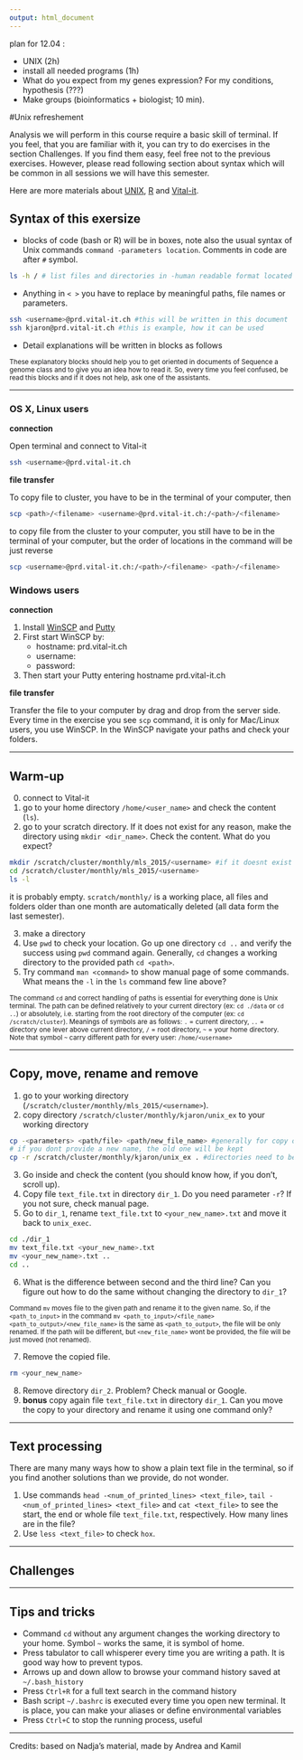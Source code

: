 ```yaml
---
output: html_document
---
```


plan for 12.04 : 

* UNIX (2h)
* install all needed programs (1h)
* What do you expect from my genes expression? For my conditions, hypothesis (???)
* Make groups (bioinformatics + biologist; 10 min).

#Unix refreshement

Analysis we will perform in this course require a basic skill of terminal. If you feel, that you are familiar with it, you can try to do exercises in the section Challenges. If you find them easy, feel free not to the previous exercises. However, please read following section about syntax which will be common in all sessions we will have this semester.

Here are more materials about [UNIX](http://edu.isb-sib.ch/course/view.php?id=82), [R](http://edu.isb-sib.ch/course/view.php?id=52) and [Vital-it](http://edu.isb-sib.ch/course/view.php?id=72).

## Syntax of this exersize

* blocks of code (bash or R) will be in boxes, note also the usual syntax of Unix commands `command -parameters location`. Comments in code are after `#` symbol.

```bash
ls -h / # list files and directories in -human readable format located at root directory
```

* Anything in `< >` you have to replace by meaningful paths, file names or parameters.

```bash
ssh <username>@prd.vital-it.ch #this will be written in this document
ssh kjaron@prd.vital-it.ch #this is example, how it can be used
```

* Detail explanations will be written in blocks as follows

<sub>These explanatory blocks should help you to get oriented in documents of Sequence a genome class and to give you an idea how to read it. So, every time you feel confused, be read this blocks and if it does not help, ask one of the assistants.</sub>

---
### OS X, Linux users

**connection**

Open terminal and connect to Vital-it
```bash
ssh <username>@prd.vital-it.ch
```

**file transfer**

To copy file to cluster, you have to be in the terminal of your computer, then
```bash
scp <path>/<filename> <username>@prd.vital-it.ch:/<path>/<filename>
```

to copy file from the cluster to your computer, you still have to be in the terminal of your computer, but the order of locations in the command will be just reverse
```bash
scp <username>@prd.vital-it.ch:/<path>/<filename> <path>/<filename>
```


### Windows users

**connection**

1. Install [WinSCP](http://winscp.net/eng/download.php) and [Putty](http://www.chiark.greenend.org.uk/~sgtatham/putty/download.html)
2. First start WinSCP by:
    -	hostname: prd.vital-it.ch
    -	username: 
    -	password:
3. Then start your Putty entering hostname prd.vital-it.ch

**file transfer**

Transfer the file to your computer by drag and drop from the server side. Every time in the exercise you see `scp` command, it is only for Mac/Linux users, you use WinSCP. In the WinSCP navigate your paths and check your folders. 

***

## Warm-up

0. connect to Vital-it
1. go to your home directory `/home/<user_name>` and check the content (`ls`).
2. go to your scratch directory. If it does not exist for any reason, make the directory using `mkdir <dir_name>`. Check the content. What do you expect?

```bash
mkdir /scratch/cluster/monthly/mls_2015/<username> #if it doesnt exist
cd /scratch/cluster/monthly/mls_2015/<username>
ls -l
```

it is probably empty. `scratch/monthly/` is a working place, all files and folders older than one month are automatically deleted (all data form the last semester).

3. make a directory
4. Use `pwd` to check your location. Go up one directory `cd ..` and verify the success using `pwd` command again. Generally, `cd` changes a working directory to the provided path `cd <path>`.
5. Try command `man <command>` to show manual page of some commands. What means the `-l` in the `ls` command few line above?

<sub>The command `cd` and correct handling of paths is essential for everything done is Unix terminal. The path can be defined relatively to your current directory (ex: `cd ./data` or `cd ..`) or absolutely, i.e. starting from the root directory of the computer (ex: `cd /scratch/cluster`). Meanings of symbols are as follows: `.` = current directory, `..` = directory one lever above current directory, `/` = root directory, `~` = your home directory. Note that symbol `~` carry different path for every user: `/home/<username>`</sub>

***

## Copy, move, rename and remove

1. go to your working directory (`/scratch/cluster/monthly/mls_2015/<username>`).
2. copy directory `/scratch/cluster/monthly/kjaron/unix_ex` to your working directory

```bash
cp -<parameters> <path/file> <path/new_file_name> #generally for copy of files
# if you dont provide a new name, the old one will be kept
cp -r /scratch/cluster/monthly/kjaron/unix_ex . #directories need to be copied using -r
```

3. Go inside and check the content (you should know how, if you don't, scroll up).
4. Copy file `text_file.txt` in directory `dir_1`. Do you need parameter `-r`? If you not sure, check manual page.
5. Go to `dir_1`, rename `text_file.txt` to `<your_new_name>.txt` and move it back to `unix_exec`.

```bash
cd ./dir_1
mv text_file.txt <your_new_name>.txt
mv <your_new_name>.txt ..
cd ..
```

6. What is the difference between second and the third line? Can you figure out how to do the same without changing the directory to `dir_1`? 

<sub>Command `mv` moves file to the given path and rename it to the given name. So, if the `<path_to_input>` in the command `mv <path_to_input>/<file_name> <path_to_output>/<new_file_name>` is the same as `<path_to_output>`, the file will be only renamed. If the path will be different, but `<new_file_name>` wont be provided, the file will be just moved (not renamed).</sub>

7. Remove the copied file.

```bash
rm <your_new_name>
```

8. Remove directory `dir_2`. Problem? Check manual or Google.
9. **bonus** copy again file `text_file.txt` in directory `dir_1`. Can you move the copy to your directory and rename it using one command only?

***

## Text processing

There are many many ways how to show a plain text file in the terminal, so if you find another solutions than we provide, do not wonder.

1. Use commands `head -<num_of_printed_lines> <text_file>`, `tail -<num_of_printed_lines> <text_file>` and `cat <text_file>` to see the start, the end or whole file `text_file.txt`, respectively. How many lines are in the file?
2. Use `less <text_file>` to check `hox`.

***

## Challenges

***

## Tips and tricks

- Command `cd` without any argument changes the working directory to your home. Symbol `~` works the same, it is symbol of home.
- Press tabulator to call whisperer every time you are writing a path. It is good way how to prevent typos.
- Arrows up and down allow to browse your command history saved at `~/.bash_history`
- Press `Ctrl+R` for a full text search in the command history
- Bash script `~/.bashrc` is executed every time you open new terminal. It is place, you can make your aliases or define environmental variables
- Press `Ctrl+C` to stop the running process, useful


___
Credits: based on Nadja's material, made by Andrea and Kamil
